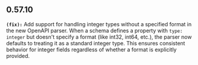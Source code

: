 ## 0.57.10
**`(fix):`** Add support for handling integer types without a specified format in the new OpenAPI parser. When a schema defines a property with `type: integer` but doesn't specify a format (like int32, int64, etc.), the parser now defaults to treating it as a standard integer type. This ensures consistent behavior for integer fields regardless of whether a format is explicitly provided.


